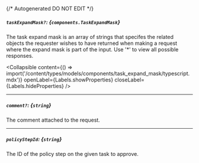 {/* Autogenerated DO NOT EDIT  */}

##### `taskExpandMask?`: *{`components.TaskExpandMask`}*
The task expand mask is an array of strings that specifes the related objects the requester wishes to have returned when making a request where the expand mask is part of the input. Use '\*' to view all possible responses.

<Collapsible content={() => import('/content/types/models/components/task_expand_mask/typescript.mdx')} openLabel={Labels.showProperties} closeLabel={Labels.hideProperties} />


---
##### `comment?`: *{`string`}*
The comment attached to the request.

---
##### `policyStepId`: *{`string`}*
The ID of the policy step on the given task to approve.


